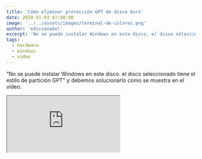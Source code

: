 ```yaml
---
title: 'Cómo eliminar protección GPT de disco duro'
date: 2020-01-03 07:00:00
image: '../../assets/images/terminal-de-colores.png'
author: 'edicsonabel'
excerpt: 'No se puede instalar Windows en este disco. el disco seleccionado tiene el estilo de partición GPT. Debemos solucionarlo como se muestra aquí. Los GPT son tablas de partición GUID que tienen algunos discos duros, y esto nos bloquean la instalación de sistemas operativos (OS) en dicho disco.'
tags:
  - hardware
  - windows
  - video
---
```


"No se puede instalar Windows en este disco. el disco seleccionado tiene el estilo de partición GPT" y debemos solucionarlo como se muestra en el vídeo.

<div className="yt-video">
  <iframe src="https://www.youtube.com/embed/5L5KxvsHZ2Q?rel=0&amp;showinfo=0" />
</div>

Los GPT son tablas de partición GUID que tienen algunos discos duros, y esto nos bloquean la instalación de sistemas operativos (SO) en dicho disco. Es por ello que debemos eliminarlos a la hora de alguna instalación de algún SO.

Para quitar la protección GPT de tu disco duro tienes dos opciones, la primera opción es cuando estás navegando en tu computador y el disco con la protección GPT no contiene alojado el sistema operativo windows. La segunda opción es cuando estás instalando un sistema operativo (SO) y el disco donde quieres instalar el SO contiene protección GPT que bloquea el proceso.

## Opción 1: Navegando en tu computador

Para eliminar el GPT dentro de tu computador, debes realizar los siguientes pasos.

Lo primero es dirigirse a la barra de windows y buscar en el inicio "CMD" o "Simbolo del sistema" que es mejor conocido como consola; abrimos en modo administrador y debe aparecer `C:\windows\system32>`

![Consola CMD o simbolo del sistema](../../assets/images/consola-cmd-simbolo-del-sistema.webp)

Estando en `C:\windows\system32>` en la consola, debemos escribir diskpart y pulsar enter.

Cuando aparezca `DISKPART>`, podemos ver la lista de discos en nuestra PC escribiendo `list disk` y pulsando enter.

Al aparecer la lista de discos, podemos ver cual de ellos tiene protección GPT ya que estará marcado con un asterisco (\*) en la columna de GPT en la parte derecha, y podemos eliminarlo convirtiendo el formato del disco GPT a MBR, o limpiando todo nuestro disco duro para dejarlo como nuevo y sin ningún formato.

> Nota: Cualquiera de las opciones ELIMINA TODO lo que contenga el disco duro, es por eso que debemos tratar de hacer un respaldo de los archivos más importantes antes de continuar.

Para cambiar de formato, debemos seleccionar el disco duro con el comando `select disk` + el número de disco que deseamos modificar. Ejemplo: si el disco que tiene el GPT es el disco número 1, escribimos `select disk 1` y pulsamos enter.

Luego debemos escribir el comando `convert mbr` y pulsar enter para convertirlo a MBR.

Puedes chequear que el GPT se eliminó, escribiendo nuevamente `list disk` y ver que se eliminó el asterisco (\*) en la columna de GPT.

Si realizamos los pasos correctamente, ya no tendremos el HDD o SSD con GPT.

También puedes limpiar todo el disco y así eliminar el formato que tiene; eso se hace de la siguiente manera.

Primero seleccionamos el disco duro que vamos a limpiar con el comando `select disk` + el número del disco y pulsamos enter.

Por ultimo debemos escribir el comando para limpiar que es `clean` y pulsar enter; esto limpiará todo el disco dejándolo sin formato y sin protección GPT.

## Opción 2: Instalando un sistema operativo (SO)

Cuando estamos instalando un SO en una PC y el proceso se ve interrumpido por un disco duro GPT, debemos realizar los siguientes pasos para poder eliminarlo.

Primero debemos llegar al menú donde se pueden modificar los discos duros.

![Menu de discos duros en instalación de windows](../../assets/images/menu-de-discos-duros-instalacion-de-windows.webp)

Luego debemos pulsar las teclas `SHIFT+F10` para que se abra la consola.

![Consola CMD o simbolo del sistema en instalación de windows](../../assets/images/consola-cmd-simbolo-del-sistema-instalacion-de-windows.webp)

Estando en `X:\Sources>` en la consola, debemos escribir `diskpart` y pulsar enter.

Cuando aparezca `DISKPART>`, podemos ver la lista de discos en nuestra PC escribiendo `list disk` y pulsando enter.

Al aparecer la lista de discos, podemos ver cual de ellos tiene protección GPT ya que estará marcado con un asterisco (\*) en la columna de GPT en la parte derecha, y podemos eliminarlo convirtiendo el formato del disco GPT a MBR, o limpiando todo nuestro disco duro para dejarlo como nuevo y sin ningún formato.

> Nota: Cualquiera de las opciones ELIMINA TODO lo que contenga el disco duro, es por eso que debemos tratar de hacer un respaldo de los archivos más importantes antes de continuar.

Para cambiar de formato, debemos seleccionar el disco duro con el comando `select disk` + el número de disco que deseamos modificar. Ejemplo: si el disco que tiene el GPT es el disco número 1, escribimos `select disk 1` y pulsamos enter.

Luego debemos escribir el comando `convert mbr` y pulsar enter para convertirlo a MBR.

Puedes chequear que el GPT se eliminó, escribiendo nuevamente `list disk` y ver que se eliminó el asterisco (\*) en la columna de GPT.

Ahora ya podemos instalar el SO tranquilamente.

También puedes limpiar todo el disco y así eliminar el formato que tiene; eso se hace de la siguiente manera.

Primero seleccionamos el disco duro que vamos a limpiar con el comando `select disk` + el número del disco y pulsamos enter.

Por ultimo debemos escribir el comando para limpiar que es `clean` y pulsar enter; esto limpiará todo el disco dejándolo sin formato y sin protección GPT.
